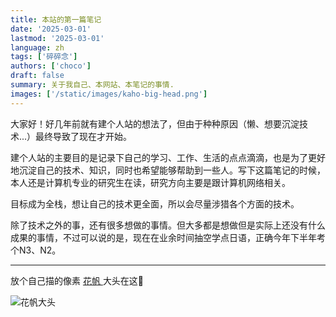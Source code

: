 ```yaml
---
title: 本站的第一篇笔记
date: '2025-03-01'
lastmod: '2025-03-01'
language: zh
tags: ['碎碎念']
authors: ['choco']
draft: false
summary: 关于我自己、本网站、本笔记的事情.
images: ['/static/images/kaho-big-head.png']
---
```


大家好！好几年前就有建个人站的想法了，但由于种种原因（懒、想要沉淀技术...）最终导致了现在才开始。

建个人站的主要目的是记录下自己的学习、工作、生活的点点滴滴，也是为了更好地沉淀自己的技术、知识，同时也希望能够帮助到一些人。写下这篇笔记的时候，本人还是计算机专业的研究生在读，研究方向主要是跟计算机网络相关。

目标成为全栈，想让自己的技术更全面，所以会尽量涉猎各个方面的技术。

除了技术之外的事，还有很多想做的事情。但大多都是想做但是实际上还没有什么成果的事情，不过可以说的是，现在在业余时间抽空学点日语，正确今年下半年考个N3、N2。

---

<div
  style={{
    display: 'flex',
    flexDirection: 'column',
    alignItems: 'center',
    justifyContent: 'center',
  }}
>
  <p className="flex">
    放个自己描的像素
    <a
      href="https://zh.moegirl.org.cn/%E6%97%A5%E9%87%8E%E4%B8%8B%E8%8A%B1%E5%B8%86"
      target="_blank"
    >
      花帆
    </a>
    大头在这🧡
  </p>
  <img src="/static/images/kaho-big-head.png" alt="花帆大头" />
</div>
